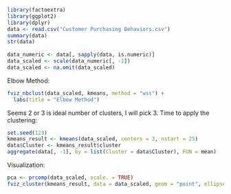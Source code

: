 

```r
library(factoextra)
library(ggplot2)
library(dplyr)
data <- read.csv("Customer Purchasing Behaviors.csv")
summary(data)
str(data)
 
data_numeric <- data[, sapply(data, is.numeric)]
data_scaled <- scale(data_numeric[, -1])
data_scaled <- na.omit(data_scaled) 
```
Elbow Method:
```r
fviz_nbclust(data_scaled, kmeans, method = "wss") +
  labs(title = "Elbow Method")
```
Seems 2 or 3 is ideal number of clusters, I will pick 3.
Time to apply the clustering:
```r
set.seed(123)
kmeans_result <- kmeans(data_scaled, centers = 3, nstart = 25)
data$Cluster <- kmeans_result$cluster
aggregate(data[, -1], by = list(Cluster = data$Cluster), FUN = mean)

```
Visualization:
```r
pca <- prcomp(data_scaled, scale. = TRUE)
fviz_cluster(kmeans_result, data = data_scaled, geom = "point", ellipse.type = "norm", stand = FALSE)
```
